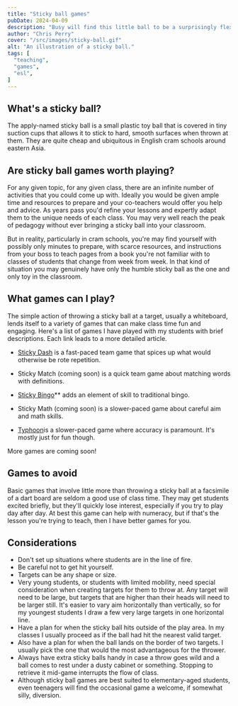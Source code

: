 ```yaml
---
title: "Sticky ball games"
pubDate: 2024-04-09
description: "Busy will find this little ball to be a surprisingly flexible and effective tool."
author: "Chris Perry"
cover: "/src/images/sticky-ball.gif"
alt: "An illustration of a sticky ball."
tags: [
  "teaching",
  "games",
  "esl",
]
---
```


## What's a sticky ball?

The apply-named sticky ball is a small plastic toy ball that is covered in tiny suction cups that allows it to stick to hard, smooth surfaces when thrown at them. They are quite cheap and ubiquitous in English cram schools around eastern Asia.

## Are sticky ball games worth playing?

For any given topic, for any given class, there are an infinite number of activities that you could come up with. Ideally you would be given ample time and resources to prepare and your co-teachers would offer you help and advice. As years pass you'd refine your lessons and expertly adapt them to the unique needs of each class. You may very well reach the peak of pedagogy without ever bringing a sticky ball into your classroom.

But in reality, particularly in cram schools, you're may find yourself with possibly only minutes to prepare, with scarce resources, and instructions from your boss to teach pages from a book you're not familiar with to classes of students that change from week from week. In that kind of situation you may genuinely have only the humble sticky ball as the one and only toy in the classroom.

## What games can I play?

The simple action of throwing a sticky ball at a target, usually a whiteboard, lends itself to a variety of games that can make class time fun and engaging. Here's a list of games I have played with my students with brief descriptions. Each link leads to a more detailed article.

- [Sticky Dash]() is a fast-paced team game that spices up what would otherwise be rote repetition.

- Sticky Match (coming soon) is a quick team game about matching words with definitions.

- [Sticky Bingo]()** adds an element of skill to traditional bingo.

- Sticky Math (coming soon) is a slower-paced game about careful aim and math skills.

- [Typhoon]()is a slower-paced game where accuracy is paramount. It's mostly just for fun though.

More games are coming soon!

## Games to avoid

Basic games that involve little more than throwing a sticky ball at a facsimile of a dart board are seldom a good use of class time. They may get students excited briefly, but they'll quickly lose interest, especially if you try to play day after day. At best this game can help with numeracy, but if that's the lesson you're trying to teach, then I have better games for you.

## Considerations

- Don't set up situations where students are in the line of fire.
- Be careful not to get hit yourself.
- Targets can be any shape or size.
- Very young students, or students with limited mobility, need special consideration when creating targets for them to throw at. Any target will need to be large, but targets that are higher than their heads will need to be larger still. It's easier to vary aim horizontally than vertically, so for my youngest students I draw a few very large targets in one horizontal line.
- Have a plan for when the sticky ball hits outside of the play area. In my classes I usually proceed as if the ball had hit the nearest valid target.
- Also have a plan for when the ball lands on the border of two targets. I usually pick the one that would the most advantageous for the thrower.
- Always have extra sticky balls handy in case a throw goes wild and a ball comes to rest under a dusty cabinet or something. Stopping to retrieve it mid-game interrupts the flow of class.
- Although sticky ball games are best suited to elementary-aged students, even teenagers will find the occasional game a welcome, if somewhat silly, diversion.
